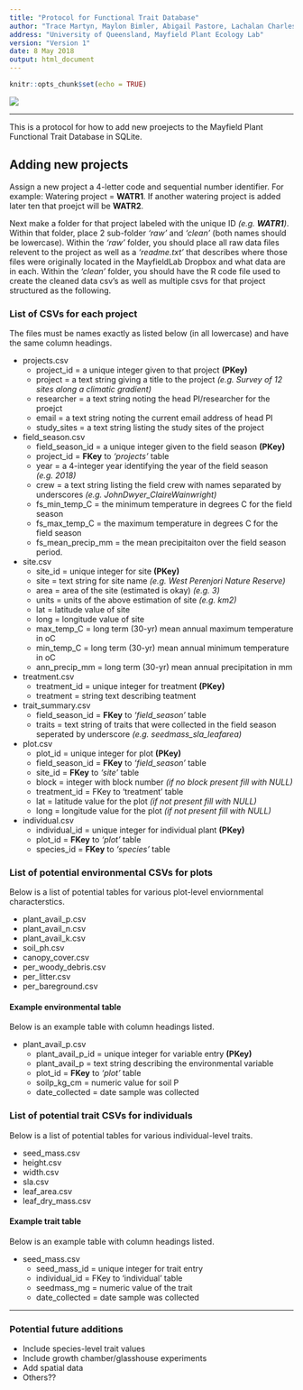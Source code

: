 ```yaml
---
title: "Protocol for Functional Trait Database"
author: "Trace Martyn, Maylon Bimler, Abigail Pastore, Lachalan Charles, Isaac Towers, Cath Bowler"
address: "University of Queensland, Mayfield Plant Ecology Lab"
version: "Version 1"
date: 8 May 2018
output: html_document
---
```


```r
knitr::opts_chunk$set(echo = TRUE)
```

![](FinalSchema.png)

***

This is a protocol for how to add new proejects to the Mayfield Plant Functional Trait Database in SQLite.

## Adding new projects

Assign a new project a 4-letter code and sequential number identifier. For example: Watering project = **WATR1**. If another watering project is added later ten that proejct will be **WATR2**.

Next make a folder for that project labeled with the unique ID *(e.g. **WATR1**)*. Within that folder, place 2 sub-folder *'raw'* and *'clean'* (both names should be lowercase). Within the *'raw'* folder, you should place all raw data files relevent to the project	as well as a *'readme.txt'* that describes where those files were originally located	in the MayfieldLab Dropbox and what data are in each. Within the *'clean'* folder, you should have the R code file used to create the cleaned data csv's as well as multiple csvs for that project structured as the following.

### List of CSVs for each project

The files must be names exactly as listed below (in all lowercase) and have the same column headings.

* projects.csv
	+ project_id = a unique integer given to that project **(PKey)**
	+ project = a text string giving a title to the project *(e.g. Survey of 12 sites along a climatic gradient)*
	+ researcher = a text string noting the head PI/researcher for the proejct
	+ email = a text string noting the current email address of head PI
	+ study_sites = a text string listing the study sites of the project

* field_season.csv
	+ field_season_id = a unique integer given to the field season **(PKey)**
	+ project_id = **FKey** to *'projects'* table
	+ year = a 4-integer year identifying the year of the field season *(e.g. 2018)*
	+ crew = a text string listing the field crew with names separated by underscores *(e.g. JohnDwyer_ClaireWainwright)*
	+ fs_min_temp_C = the minimum temperature in degrees C for the field season
	+ fs_max_temp_C = the maximum temperature in degrees C for the field season 
	+ fs_mean_precip_mm = the mean precipitaiton over the field season period.

* site.csv
	+ site_id = unique integer for site **(PKey)**
	+ site = text string for site  name *(e.g. West Perenjori Nature Reserve)*
	+ area = area of the site (estimated is okay) *(e.g. 3)*
	+ units = units of the above estimation of site *(e.g. km2)*
	+ lat = latitude value of site
	+ long = longitude value of site
	+ max_temp_C = long term (30-yr) mean annual maximum temperature in oC
	+ min_temp_C = long term (30-yr) mean annual minimum temperature in oC
	+ ann_precip_mm = long term (30-yr) mean annual precipitation in mm

* treatment.csv
	+ treatment_id = unique integer for treatment **(PKey)**
	+ treatment = string text describing teatment

* trait_summary.csv
	+ field_season_id = **FKey** to *'field_season'* table
	+ traits = text string of traits that were collected in the field season seperated by underscore *(e.g. seedmass_sla_leafarea)*
* plot.csv
	+ plot_id = unique integer for plot **(PKey)**
	+ field_season_id = **FKey** to *'field_season'* table
	+ site_id = **FKey** to *'site'* table
	+ block = integer with block number *(if no block present fill with NULL)*
	+ treatment_id = FKey to 'treatment' table
	+ lat = latitude value for the plot *(if not present fill with NULL)*
	+ long = longitude value for the plot *(if not present fill with NULL)*

* individual.csv
	+ individual_id = unique integer for individual plant **(PKey)**
	+ plot_id = **FKey** to *'plot'* table
	+ species_id = **FKey** to *'species'* table

### List of potential environmental CSVs for plots

Below is a list of potential tables for various plot-level enviornmental characterstics.

* plant_avail_p.csv
* plant_avail_n.csv
* plant_avail_k.csv
* soil_ph.csv
* canopy_cover.csv
* per_woody_debris.csv
* per_litter.csv
* per_bareground.csv

#### Example environmental table
Below is an example table with column headings listed.

* plant_avail_p.csv
	+ plant_avail_p_id = unique integer for variable entry **(PKey)**
	+ plant_avail_p = text string describing the environmental variable
	+ plot_id = **FKey** to *'plot'* table
	+ soilp_kg_cm = numeric value for soil P
	+ date_collected = date sample was collected

### List of potential trait CSVs for individuals

Below is a list of potential tables for various individual-level traits.

* seed_mass.csv
* height.csv
* width.csv
* sla.csv
* leaf_area.csv
* leaf_dry_mass.csv

#### Example trait table
Below is an example table with column headings listed.

* seed_mass.csv
	+ seed_mass_id = unique integer for trait entry
	+ individual_id = FKey to 'individual' table
	+ seedmass_mg = numeric value of the trait
	+ date_collected = date sample was collected

***
### Potential future additions
* Include species-level trait values
* Include growth chamber/glasshouse experiments
* Add spatial data
* Others??